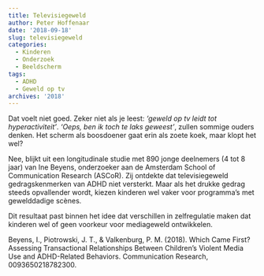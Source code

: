 ```yaml
---
title: Televisiegeweld
author: Peter Hoffenaar
date: '2018-09-18'
slug: televisiegeweld
categories:
  - Kinderen
  - Onderzoek
  - Beeldscherm
tags:
  - ADHD
  - Geweld op tv
archives: '2018'
---
```

Dat voelt niet goed. Zeker niet als je leest: _'geweld op tv leidt tot hyperactiviteit'_. _‘Oeps, ben ik toch te laks geweest’_, zullen sommige ouders denken. Het scherm als boosdoener gaat erin als zoete koek, maar klopt het wel? 

Nee, blijkt uit een longitudinale studie met 890 jonge deelnemers (4 tot 8 jaar) van Ine Beyens, onderzoeker aan de Amsterdam School of Communication Research (ASCoR). Zij ontdekte dat televisiegeweld gedragskenmerken van ADHD niet versterkt. Maar als het drukke gedrag steeds opvallender wordt, kiezen kinderen wel vaker voor programma’s met gewelddadige scènes. 

Dit resultaat past binnen het idee dat verschillen in zelfregulatie maken dat kinderen wel of geen voorkeur voor mediageweld ontwikkelen.

Beyens, I., Piotrowski, J. T., & Valkenburg, P. M. (2018). Which Came First? Assessing Transactional Relationships Between Children’s Violent Media Use and ADHD-Related Behaviors. Communication Research, 0093650218782300.